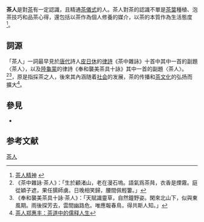 '''茶人'''是對[[茶|茶]]有一定認識，且精通[[茶儀式|茶儀式]]的人。茶人對茶的認識不單是[[茶葉|茶葉]]種植、泡茶技巧和品茶心得，還包括以茶作為個人修養的媒介，以茶的本質作為生活態度<ref>[http://www.yoshantea.com/about1.php 茶人精神] {{webarchive|url=https://web.archive.org/web/20141002095504/http://www.yoshantea.com/about1.php |date=2014-10-02 }}</ref>。

==詞源==
「茶人」一詞最早見於[[唐代|唐代]]詩人[[皮日休|皮日休]]的[[律詩|律詩]]《茶中雜詠》十首中其中一首的副題〈茶人〉，以及[[陸龜蒙|陸龜蒙]]的律詩《奉和襲美茶具十詠》其中一首的副題〈茶人〉。<ref>《茶中雜詠·茶人》：「生於顧渚山，老在漫石塢。語氣爲茶荈，衣香是煙霧。庭從穎子遮，果任獳師虜。日晚相笑歸，腰間佩輕簍。」</ref><ref>《奉和襲美茶具十詠·茶人》：「天賦識靈草，自然鐘野姿。閑來北山下，似與東風期。雨後探芳去，雲間幽路危。唯應報春鳥，得共斯人知。」</ref>，原是指採茶之人，後來其內涵随着[[社会|社会]]的发展，茶的传播和[[茶文化|茶文化]]的弘扬而擴大<ref>[http://mag.chaoren.com/crzh/20130820-110002.html 茶人郑惠丰：茶道中的儒释人生]{{dead link|date=2018年4月 |bot=InternetArchiveBot |fix-attempted=yes }}</ref>。

==參見==
*{{link-ja|茶人列表|茶人人物一覧}}


==参考文献==
{{reflist}}

[[Category:茶人|]]